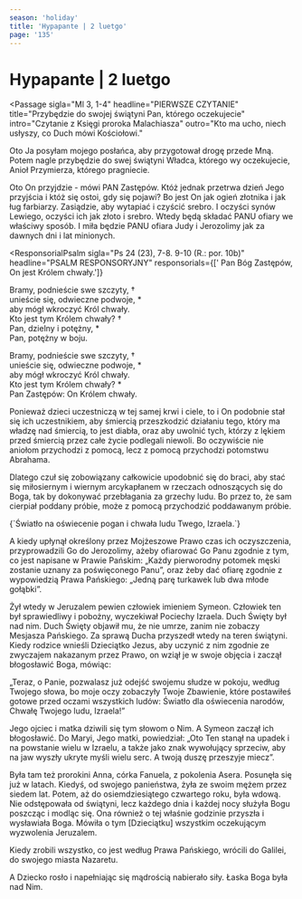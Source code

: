 ```yaml
---
season: 'holiday'
title: 'Hypapante | 2 luetgo'
page: '135'
---
```


# Hypapante | 2 luetgo

<Passage
  sigla="Ml 3, 1-4"
  headline="PIERWSZE CZYTANIE"
  title="Przybędzie do swojej świątyni Pan, którego oczekujecie"
  intro="Czytanie z Księgi proroka Malachiasza"
  outro="Kto ma ucho, niech usłyszy, co Duch mówi Kościołowi."
>
  <p>Oto Ja posyłam mojego posłańca, aby przygotował drogę przede Mną. Potem nagle przybędzie do swej świątyni Władca, którego wy oczekujecie, Anioł Przymierza, którego pragniecie.</p>
  <p>Oto On przyjdzie - mówi PAN Zastępów. Któż jednak przetrwa dzień Jego przyjścia i któż się ostoi, gdy się pojawi? Bo jest On jak ogień złotnika i jak ług farbiarzy. Zasiądzie, aby wytapiać i czyścić srebro. I oczyści synów Lewiego, oczyści ich jak złoto i srebro. Wtedy będą składać PANU ofiary we właściwy sposób. I miła będzie PANU ofiara Judy i Jerozolimy jak za dawnych dni i lat minionych.</p>
</Passage>

<ResponsorialPsalm
  sigla="Ps 24 (23), 7-8. 9-10 (R.: por. 10b)"
  headline="PSALM RESPONSORYJNY"
  responsorials={[' Pan Bóg Zastępów, On jest Królem chwały.']}
>
  <p>Bramy, podnieście swe szczyty, †<br/>unieście się, odwieczne podwoje, *<br/>aby mógł wkroczyć Król chwały.<br/>Kto jest tym Królem chwały? †<br/>Pan, dzielny i potężny, *<br/>Pan, potężny w boju.</p>
  <p>Bramy, podnieście swe szczyty, †<br/>unieście się, odwieczne podwoje, *<br/>aby mógł wkroczyć Król chwały.<br/>Kto jest tym Królem chwały? *<br/>Pan Zastępów: On Królem chwały.</p>
</ResponsorialPsalm>
<Passage
  sigla="Hbr 2, 14-18"
  headline="DRUGIE CZYTANIE"
  title="Chrystus upodobnił się do braci"
  intro="Czytanie z Listu do Hebrajczyków"
  outro="Kto ma ucho, niech usłyszy, co Duch mówi Kościołowi."
>
  <p>Ponieważ dzieci uczestniczą w tej samej krwi i ciele, to i On podobnie stał się ich uczestnikiem, aby śmiercią przeszkodzić działaniu tego, który ma władzę nad śmiercią, to jest diabła, oraz aby uwolnić tych, którzy z lękiem przed śmiercią przez całe życie podlegali niewoli. Bo oczywiście nie aniołom przychodzi z pomocą, lecz z pomocą przychodzi potomstwu Abrahama.</p>
  <p>Dlatego czuł się zobowiązany całkowicie upodobnić się do braci, aby stać się miłosiernym i wiernym arcykapłanem w rzeczach odnoszących się do Boga, tak by dokonywać przebłagania za grzechy ludu. Bo przez to, że sam cierpiał poddany próbie, może z pomocą przychodzić poddawanym próbie.</p>
</Passage>
<Passage
  sigla="Łk 2, 32"
  headline="AKLAMACJA"
  acclamation="Aklamacja: Alleluja, alleluja, alleluja."
>
  {`Światło na oświecenie pogan
i chwała ludu Twego, Izraela.`}
</Passage>
<Passage
  sigla="Łk 2, 22-40"
  headline="EWANGELIA"
  title="Ofiarowanie Jezusa w świątyni"
  intro=" Słowa Ewangelii według świętego Łukasza"
  outro="Oto słowo Pańskie"
>
  <p>A kiedy upłynął określony przez Mojżeszowe Prawo czas ich oczyszczenia, przyprowadzili Go do Jerozolimy, ażeby ofiarować Go Panu zgodnie z tym, co jest napisane w Prawie Pańskim: „Każdy pierworodny potomek męski zostanie uznany za poświęconego Panu”, oraz żeby dać ofiarę zgodnie z wypowiedzią Prawa Pańskiego: „Jedną parę turkawek lub dwa młode gołąbki”.</p>
  <p>Żył wtedy w Jeruzalem pewien człowiek imieniem Symeon. Człowiek ten był sprawiedliwy i pobożny, wyczekiwał Pociechy Izraela. Duch Święty był nad nim. Duch Święty objawił mu, że nie umrze, zanim nie zobaczy Mesjasza Pańskiego. Za sprawą Ducha przyszedł wtedy na teren świątyni. Kiedy rodzice wnieśli Dzieciątko Jezus, aby uczynić z nim zgodnie ze zwyczajem nakazanym przez Prawo, on wziął je w swoje objęcia i zaczął błogosławić Boga, mówiąc:</p>
  <p>„Teraz, o Panie, pozwalasz już odejść swojemu słudze w pokoju, według Twojego słowa, bo moje oczy zobaczyły Twoje Zbawienie, które postawiłeś gotowe przed oczami wszystkich ludów: Światło dla oświecenia narodów, Chwałę Twojego ludu, Izraela!”</p>
  <p>Jego ojciec i matka dziwili się tym słowom o Nim. A Symeon zaczął ich błogosławić. Do Maryi, Jego matki, powiedział: „Oto Ten stanął na upadek i na powstanie wielu w Izraelu, a także jako znak wywołujący sprzeciw, aby na jaw wyszły ukryte myśli wielu serc. A twoją duszę przeszyje miecz”.</p>
  <p>Była tam też prorokini Anna, córka Fanuela, z pokolenia Asera. Posunęła się już w latach. Kiedyś, od swojego panieństwa, żyła ze swoim mężem przez siedem lat. Potem, aż do osiemdziesiątego czwartego roku, była wdową. Nie odstępowała od świątyni, lecz każdego dnia i każdej nocy służyła Bogu poszcząc i modląc się. Ona również o tej właśnie godzinie przyszła i wysławiała Boga. Mówiła o tym [Dzieciątku] wszystkim oczekującym wyzwolenia Jeruzalem.</p>
  <p>Kiedy zrobili wszystko, co jest według Prawa Pańskiego, wrócili do Galilei, do swojego miasta Nazaretu.</p>
  <p>A Dziecko rosło i napełniając się mądrością nabierało siły. Łaska Boga była nad Nim.</p>
</Passage>
